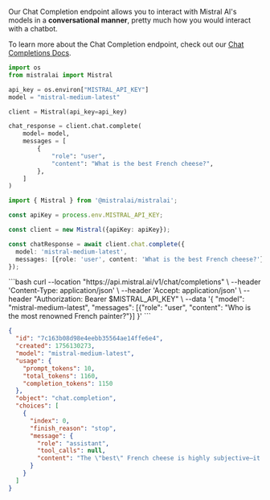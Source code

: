 
Our Chat Completion endpoint allows you to interact with Mistral AI's models in a **conversational manner**, pretty much how you would interact with a chatbot.

To learn more about the Chat Completion endpoint, check out our [Chat Completions Docs](../capabilities/completion).

<Tabs groupId="code">
  <TabItem value="python" label="python" default>

```python
import os
from mistralai import Mistral

api_key = os.environ["MISTRAL_API_KEY"]
model = "mistral-medium-latest"

client = Mistral(api_key=api_key)

chat_response = client.chat.complete(
    model= model,
    messages = [
        {
            "role": "user",
            "content": "What is the best French cheese?",
        },
    ]
)
```

  </TabItem>
  <TabItem value="typescript" label="typescript">
  
```typescript
import { Mistral } from '@mistralai/mistralai';

const apiKey = process.env.MISTRAL_API_KEY;

const client = new Mistral({apiKey: apiKey});

const chatResponse = await client.chat.complete({
  model: 'mistral-medium-latest',
  messages: [{role: 'user', content: 'What is the best French cheese?'}],
});
```

  </TabItem>
  <TabItem value="curl" label="curl">
```bash
curl --location "https://api.mistral.ai/v1/chat/completions" \
     --header 'Content-Type: application/json' \
     --header 'Accept: application/json' \
     --header "Authorization: Bearer $MISTRAL_API_KEY" \
     --data '{
    "model": "mistral-medium-latest",
    "messages": [{"role": "user", "content": "Who is the most renowned French painter?"}]
  }'
```

  </TabItem>
  <TabItem value="output" label="output">

```json
{
  "id": "7c163b08d98e4eebb35564ae14ffe6e4",
  "created": 1756130273,
  "model": "mistral-medium-latest",
  "usage": {
    "prompt_tokens": 10,
    "total_tokens": 1160,
    "completion_tokens": 1150
  },
  "object": "chat.completion",
  "choices": [
    {
      "index": 0,
      "finish_reason": "stop",
      "message": {
        "role": "assistant",
        "tool_calls": null,
        "content": "The \"best\" French cheese is highly subjective—it depends on personal taste, texture preferences, and how you plan to enjoy it (on a cheese board, melted, in cooking, etc.). However, here are some of the most **iconic, beloved, and award-winning French cheeses**, each celebrated for its unique qualities:\n\n### **Top Contenders for \"Best\" French Cheese**\n1. **Comté** (AOP)\n   - **Why?** A versatile, nutty, and complex **alpine cheese** aged 4 months to 3+ years. Younger Comté is mild and buttery; aged versions develop crystalline crunch and deep caramelized flavors.\n   - **Best for:** Cheese boards, fondue, grilled cheese, or eating plain.\n   - **Fun fact:** Made in the Jura Mountains, each wheel is unique based on the terroir and aging.\n\n2. **Roquefort** (AOP)\n   - **Why?** The **king of blue cheeses**, made from sheep’s milk and aged in natural caves. Creamy, tangy, and intensely flavorful with a sharp, salty bite.\n   - **Best for:** Spread on bread with honey or pears, in salads, or sauces.\n   - **Fun fact:** One of the oldest cheeses in France (mentioned by Pliny the Elder in 79 AD).\n\n3. **Camembert de Normandie** (AOP)\n   - **Why?** The **quintessential French cheese**—creamy, earthy, and slightly mushroomy when ripe. Invented in 1791 by Marie Harel.\n   - **Best for:** Baked (Camembert en croûte), with crusty bread, or apples.\n   - **Pro tip:** Eat it at room temperature when the center is soft but not runny.\n\n4. **Époisses de Bourgogne** (AOP)\n   - **Why?** A **pungent, washed-rind cheese** with a velvety texture and bold, barnyardy flavor. Napoleon reportedly loved it.\n   - **Best for:** Spreading on bread or pairing with Burgundy wine.\n   - **Warning:** So strong it’s banned on French public transport!\n\n5. **Reblochon** (AOP)\n   - **Why?** The **star of tartiflette**—creamy, nutty, and slightly smoky. Made in the Alps with raw cow’s milk.\n   - **Best for:** Melting in tartiflette, raclette, or on potatoes.\n\n6. **Brie de Meaux** (AOP)\n   - **Why?** The **\"King of Cheeses\"** (as declared at the 1815 Congress of Vienna). Rich, buttery, and mushroomy with a soft rind.\n   - **Best for:** Pairing with Champagne or fruit (grapes, figs).\n\n7. **Munster (Munster-Géromé)** (AOP)\n   - **Why?** A **stinky, washed-rind cheese** from Alsace with a creamy, tangy interior. Often served with cumin.\n   - **Best for:** Melting in tarts or eating with beer.\n\n8. **Beaufort** (AOP)\n   - **Why?** A **firm, nutty alpine cheese** similar to Gruyère but richer. Aged versions are caramelized and complex.\n   - **Best for:** Fondue, gratins, or shaving over salads.\n\n9. **Pélardon** (AOP)\n   - **Why?** A **small, tangy goat cheese** from the Cévennes or Provence. Comes in fresh (soft) or aged (firm, peppery) varieties.\n   - **Best for:** Salads, tartines, or grilled with herbs.\n\n10. **Bleu d’Auvergne** (AOP)\n   - **Why?** A **creamy, spicy blue cheese** with a sharper taste than Roquefort but less crumbly.\n   - **Best for:** Dressings, burgers, or cheese plates with walnuts.\n\n### **How to Choose?**\n- **Mild & creamy?** → Brie de Meaux, Camembert, Saint-André.\n- **Bold & stinky?** → Époisses, Munster, Pont-l’Évêque.\n- **Nutty & firm?** → Comté, Beaufort, Cantal.\n- **Blue cheese lover?** → Roquefort, Bleu d’Auvergne.\n- **Goat cheese fan?** → Crottin de Chavignol, Pélardon, Valençay.\n\n### **Pro Tips for Enjoying French Cheese**\n- **Serve at room temperature** (take it out of the fridge 1–2 hours before eating).\n- **Pair with wine**: Brie + Champagne, Roquefort + Sauternes, Comté + Jura wine.\n- **Avoid plastic wrap**—store in cheese paper or a breathable container.\n- **Visit a *fromagerie*** in France for expert recommendations!\n\n### **Final Verdict**\nIf forced to pick **one \"best\"**, **Comté** (aged 24+ months) and **Roquefort** are often crowned for their depth and versatility. But the true joy of French cheese is in the **diversity**—so try them all!\n\n**What’s your favorite?** 😊🧀"
      }
    }
  ]
}
```

  </TabItem>
</Tabs>